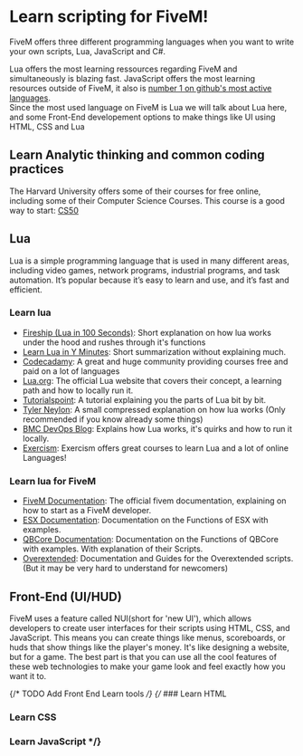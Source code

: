 # Learn scripting for FiveM!

FiveM offers three different programming languages when you want to write your own scripts,
Lua, JavaScript and C#.

Lua offers the most learning ressources regarding FiveM and simultaneously is blazing fast. JavaScript offers the most learning resources outside of FiveM, it also is 
[number 1 on github's most active languages](https://githut.info/). \
Since the most used language on FiveM is Lua we will talk about Lua here, and some Front-End developement options to make things like UI using HTML, CSS and Lua



## Learn Analytic thinking and common coding practices
The Harvard University offers some of their courses for free online, including some of their Computer Science Courses.
This course is a good way to start: [CS50](https://www.edx.org/learn/computer-science/harvard-university-cs50-s-introduction-to-computer-science)

## Lua
Lua is a simple programming language that is used in many different areas, including video games, network programs, industrial programs, and task automation. It’s popular because it’s easy to learn and use, and it’s fast and efficient.

### Learn lua
- [Fireship (Lua in 100 Seconds)](https://youtu.be/jUuqBZwwkQw): Short explanation on how lua works under the hood and rushes through it's functions
- [Learn Lua in Y Minutes](https://learnxinyminutes.com/docs/lua/): Short summarization without explaining much.
- [Codecadamy](https://www.codecademy.com/learn/learn-lua): A great and huge community providing courses free and paid on a lot of languages
- [Lua.org](https://www.lua.org/start.html): The official Lua website that covers their concept, a learning path and how to locally run it.
- [Tutorialspoint](https://www.tutorialspoint.com/lua/): A tutorial explaining you the parts of Lua bit by bit.
- [Tyler Neylon](https://tylerneylon.com/a/learn-lua/): A small compressed explanation on how lua works (Only recommended if you know already some things)
- [BMC DevOps Blog](https://www.bmc.com/blogs/lua-programming-language/): Explains how Lua works, it's quirks and how to run it locally.
- [Exercism](https://exercism.org/tracks/lua): Exercism offers great courses to learn Lua and a lot of online Languages!

### Learn lua for FiveM
- [FiveM Documentation](https://docs.fivem.net/docs/): The official fivem documentation, explaining on how to start as a FiveM developer.
- [ESX Documentation](https://documentation.esx-framework.org/): Documentation on the Functions of ESX with examples. 
- [QBCore Documentation](https://docs.qbcore.org/qbcore-documentation/): Documentation on the Functions of QBCore with examples. With explanation of their Scripts.
- [Overextended](https://overextended.dev/): Documentation and Guides for the Overextended scripts. (But it may be very hard to understand for newcomers)


## Front-End (UI/HUD)
FiveM uses a feature called NUI(short for 'new UI'), which allows developers to create user interfaces for their scripts using HTML, CSS, and JavaScript. 
This means you can create things like menus, scoreboards, or huds that show things like the player's money. It's like designing a website, but for a game. 
The best part is that you can use all the cool features of these web technologies to make your game look and feel exactly how you want it to.

{/*
    TODO Add Front End Learn tools
*/}
{/* ### Learn HTML

### Learn CSS

### Learn JavaScript */}

